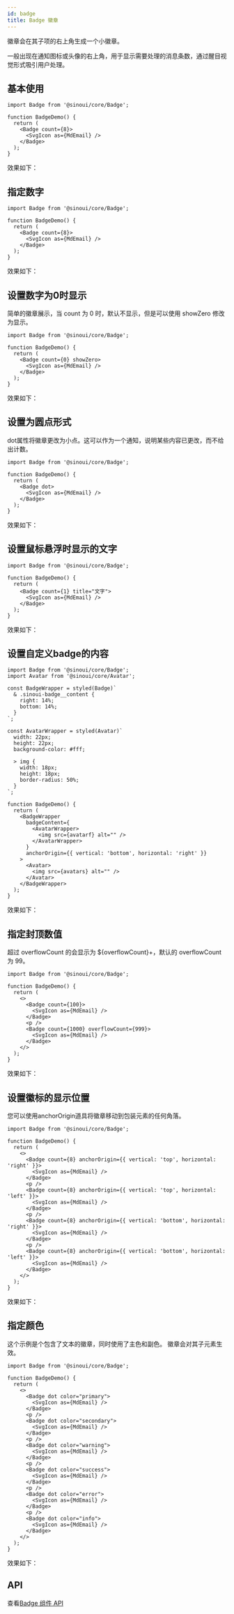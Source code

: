 ```yaml
---
id: badge
title: Badge 徽章
---
```


徽章会在其子项的右上角生成一个小徽章。

一般出现在通知图标或头像的右上角，用于显示需要处理的消息条数，通过醒目视觉形式吸引用户处理。


## 基本使用

```tsx
import Badge from '@sinoui/core/Badge';

function BadgeDemo() {
  return (
    <Badge count={8}>
      <SvgIcon as={MdEmail} />
    </Badge>
  );
}
```

效果如下：

<ThemeProvider theme={defaultTheme}>
  <Badge count={8}>
    <SvgIcon as={MdEmail} />
  </Badge>
</ThemeProvider>

## 指定数字

```tsx
import Badge from '@sinoui/core/Badge';

function BadgeDemo() {
  return (
    <Badge count={8}>
      <SvgIcon as={MdEmail} />
    </Badge>
  );
}
```

效果如下：

<ThemeProvider theme={defaultTheme}>
  <Badge count={8}>
    <SvgIcon as={MdEmail} />
  </Badge>
</ThemeProvider>

## 设置数字为0时显示

简单的徽章展示，当 count 为 0 时，默认不显示，但是可以使用 showZero 修改为显示。

```tsx
import Badge from '@sinoui/core/Badge';

function BadgeDemo() {
  return (
    <Badge count={0} showZero>
      <SvgIcon as={MdEmail} />
    </Badge>
  );
}
```

效果如下：

<ThemeProvider theme={defaultTheme}>
  <Badge count={0} showZero>
    <SvgIcon as={MdEmail} />
  </Badge>
</ThemeProvider>

## 设置为圆点形式

dot属性将徽章更改为小点。这可以作为一个通知，说明某些内容已更改，而不给出计数。

```tsx
import Badge from '@sinoui/core/Badge';

function BadgeDemo() {
  return (
    <Badge dot>
      <SvgIcon as={MdEmail} />
    </Badge>
  );
}
```

效果如下：

<ThemeProvider theme={defaultTheme}>
  <Badge count={1} dot>
    <SvgIcon as={MdEmail} />
  </Badge>
</ThemeProvider>

## 设置鼠标悬浮时显示的文字

```tsx
import Badge from '@sinoui/core/Badge';

function BadgeDemo() {
  return (
    <Badge count={1} title="文字">
      <SvgIcon as={MdEmail} />
    </Badge>
  );
}
```

效果如下：

<ThemeProvider theme={defaultTheme}>
  <Badge count={1} title="文字">
    <SvgIcon as={MdEmail} />
  </Badge>
</ThemeProvider>

## 设置自定义badge的内容

```tsx
import Badge from '@sinoui/core/Badge';
import Avatar from '@sinoui/core/Avatar';

const BadgeWrapper = styled(Badge)`
  & .sinoui-badge__content {
    right: 14%;
    bottom: 14%;
  }
`;

const AvatarWrapper = styled(Avatar)`
  width: 22px;
  height: 22px;
  background-color: #fff;

  > img {
    width: 18px;
    height: 18px;
    border-radius: 50%;
  }
`;

function BadgeDemo() {
  return (
    <BadgeWrapper
      badgeContent={
        <AvatarWrapper>
          <img src={avatarf} alt="" />
        </AvatarWrapper>
      }
      anchorOrigin={{ vertical: 'bottom', horizontal: 'right' }}
    >
      <Avatar>
        <img src={avatars} alt="" />
      </Avatar>
    </BadgeWrapper>
  );
}
```

效果如下：

<ThemeProvider theme={defaultTheme}>
  <BadgeContentDemo />
</ThemeProvider>

## 指定封顶数值

超过 overflowCount 的会显示为 ${overflowCount}+，默认的 overflowCount 为 99。

```tsx
import Badge from '@sinoui/core/Badge';

function BadgeDemo() {
  return (
    <>
      <Badge count={100}>
        <SvgIcon as={MdEmail} />
      </Badge>
      <p />
      <Badge count={1000} overflowCount={999}>
        <SvgIcon as={MdEmail} />
      </Badge>
    </>
  );
}
```

效果如下：

<ThemeProvider theme={defaultTheme}>
  <Badge count={100}>
    <SvgIcon as={MdEmail} />
  </Badge>
  <p />
  <Badge count={1000} overflowCount={999}>
    <SvgIcon as={MdEmail} />
  </Badge>
</ThemeProvider>

## 设置徽标的显示位置

您可以使用anchorOrigin道具将徽章移动到包装元素的任何角落。

```tsx
import Badge from '@sinoui/core/Badge';

function BadgeDemo() {
  return (
    <>
      <Badge count={8} anchorOrigin={{ vertical: 'top', horizontal: 'right' }}>
        <SvgIcon as={MdEmail} />
      </Badge>
      <p />
      <Badge count={8} anchorOrigin={{ vertical: 'top', horizontal: 'left' }}>
        <SvgIcon as={MdEmail} />
      </Badge>
      <p />
      <Badge count={8} anchorOrigin={{ vertical: 'bottom', horizontal: 'right' }}>
        <SvgIcon as={MdEmail} />
      </Badge>
      <p />
      <Badge count={8} anchorOrigin={{ vertical: 'bottom', horizontal: 'left' }}>
        <SvgIcon as={MdEmail} />
      </Badge>
    </>
  );
}
```

效果如下：

<ThemeProvider theme={defaultTheme}>
  <Badge count={8} anchorOrigin={{ vertical: 'top', horizontal: 'right' }}>
    <SvgIcon as={MdEmail} />
  </Badge>
  <p />
  <Badge count={8} anchorOrigin={{ vertical: 'top', horizontal: 'left' }}>
    <SvgIcon as={MdEmail} />
  </Badge>
  <p />
  <Badge count={8} anchorOrigin={{ vertical: 'bottom', horizontal: 'right' }}>
    <SvgIcon as={MdEmail} />
  </Badge>
  <p />
  <Badge count={8} anchorOrigin={{ vertical: 'bottom', horizontal: 'left' }}>
    <SvgIcon as={MdEmail} />
  </Badge>
</ThemeProvider>

## 指定颜色

这个示例是个包含了文本的徽章，同时使用了主色和副色。 徽章会对其子元素生效。

```tsx
import Badge from '@sinoui/core/Badge';

function BadgeDemo() {
  return (
    <>
      <Badge dot color="primary">
        <SvgIcon as={MdEmail} />
      </Badge>
      <p />
      <Badge dot color="secondary">
        <SvgIcon as={MdEmail} />
      </Badge>
      <p />
      <Badge dot color="warning">
        <SvgIcon as={MdEmail} />
      </Badge>
      <p />
      <Badge dot color="success">
        <SvgIcon as={MdEmail} />
      </Badge>
      <p />
      <Badge dot color="error">
        <SvgIcon as={MdEmail} />
      </Badge>
      <p />
      <Badge dot color="info">
        <SvgIcon as={MdEmail} />
      </Badge>
    </>
  );
}
```

效果如下：

<ThemeProvider theme={defaultTheme}>
  <Badge dot color="primary">
    <SvgIcon as={MdEmail} />
  </Badge>
  <p />
  <Badge dot color="secondary">
    <SvgIcon as={MdEmail} />
  </Badge>
  <p />
  <Badge dot color="warning">
    <SvgIcon as={MdEmail} />
  </Badge>
  <p />
  <Badge dot color="success">
    <SvgIcon as={MdEmail} />
  </Badge>
  <p />
  <Badge dot color="error">
    <SvgIcon as={MdEmail} />
  </Badge>
  <p />
  <Badge dot color="info">
    <SvgIcon as={MdEmail} />
  </Badge>
</ThemeProvider>

## API

查看[Badge 组件 API](/docs/components-apis/badge)
